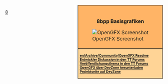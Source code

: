 
<div style="float:right; padding-left:12px; background:#ffffff;">
<div style="border:1px solid #000000; background:#ffb466; padding:5px; -moz-border-radius-topleft:5px; -moz-border-radius-topright:5px; font-size: 12pt;">
<div style="text-align:center; margin-bottom:1em"><strong style="font-size:1em">{{PAGENAME}}<br />8bpp Basisgrafiken</strong></div>
[[File:en/Archive/Community/OpenGFX Screenshot.png|center|OpenGFX Screenshot]]
</div>
<div style="border:1px solid black; border-top-width: 0px; background:#ffd496; padding:5px; -moz-border-radius-bottomleft:5px; -moz-border-radius-bottomright:8px; font-size: 8pt; font-weight:bold">
[[en/Archive/Community/OpenGFX Readme]]<br />

[http://www.tt-forums.net/viewtopic.php?t=38122 Entwickler Diskussion in den TT Forums]<br/>
[http://www.tt-forums.net/viewtopic.php?t=40162 Veröffentlichungsthema in den TT Forums]<br/>
[http://bundles.openttdcoop.org/opengfx/releases OpenGFX über DevZone herunterladen]<br>
[http://dev.openttdcoop.org/projects/OpenGFX/ Projektseite auf DevZone]<br/>
</div>
</div><includeonly>[[Category:en/Archive/Community/8bpp Graphics Replacement|{{PAGENAME}}]]</includeonly><noinclude>

[[Category:en/Navigation|8]]
</noinclude>